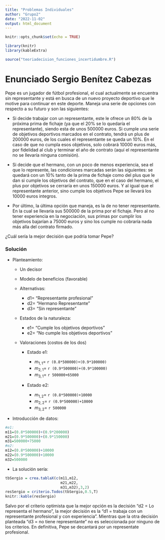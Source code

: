 ```yaml
---
title: "Problemas Individuales"
author: "Grupo2"
date: "2022-11-02"
output: html_document
---
```

```r
knitr::opts_chunk$set(echo = TRUE)

library(knitr)
library(kableExtra)

source("teoriadecision_funciones_incertidumbre.R")
```


# Enunciado Sergio Benítez Cabezas

Pepe es un jugador de fútbol profesional, el cual actualmente se encuentra sin representante y está en busca de un nuevo proyecto deportivo que le motive para continuar en este deporte. Maneja una serie de opciones con respecto a su futuro y son las siguientes: 

  - Si decide trabajar con un representante, este le ofrece un 80% de la próxima prima de fichaje (ya que el 20% se lo quedaría el representante), siendo esta de unos 500000 euros. Si cumple una serie de objetivos deportivos marcados en el contrato, tendrá un plus de 200000 euros, de los cuales el representante se queda un 10%. En el caso de que no cumpla esos objetivos, solo cobrará 10000 euros más, por fidelidad al club y terminar el año de contrato (aquí el representante no se llevaría ninguna comisión).
  
  - Si decide que el hermano, con un poco de menos experiencia, sea el que lo represente, las condiciones marcadas serán las siguientes: se quedará con un 10% tanto de la prima de fichaje como del plus que le dan si cumple los objetivos del contrato, que en el caso del hermano, el plus por objetivos se cerraría en unos 150000 euros. Y al igual que el representante anterior, sino cumple los objetivos Pepe se llevará los 10000 euros integros.
  
  - Por último, la última opción que maneja, es la de no tener representante. En la cual se llevaría sus 500000 de la prima por el fichaje. Pero al no tener experiencia en la negociación, sus primas por cumplir los objetivos bajarían a 75000 euros y sino los cumple no cobraría nada más alla del contrato firmado.
  
¿Cuál sería la mejor decisión que podría tomar Pepe?
   
### Solución

-   Planteamiento:

    -   Un decisor

    -   Modelo de beneficios (favorable)

    -   Alternativas:

        -   d1= "Representante profesional"
        -   d2= "Hermano Representante "
        -   d3= "Sin representante"

    -   Estados de la naturaleza:

        -   e1= "Cumple los objetivos deportivos"
        -   e2= "No cumple los objetivos deportivos"

    -   Valoraciones (costos de los dos)

        -   Estado e1:

            -   $m_{1,1}=$ `r (0.8*500000)+(0.9*100000)`
            -   $m_{2,1}=$ `r (0.9*500000)+(0.9*100000)`
            -   $m_{3,1}=$ `r 500000+65000`

        -   Estado e2:

            -   $m_{1,2}=$ `r (0.8*500000)+10000`
            -   $m_{2,2}=$ `r (0.9*500000)+10000`
            -   $m_{3,2}=$ `r 500000`

-   Introducción de datos:

```r
#e1:
m11=(0.8*500000)+(0.9*200000)
m21=(0.9*500000)+(0.9*150000)
m31=500000+75000
#e2:
m12=(0.8*500000)+10000
m22=(0.9*500000)+10000
m32=500000
```

-   La solución sería:

```r
tbSergio = crea.tablaX(c(m11,m12,
                         m21,m22,
                         m31,m32),3,2)
resSergio = criterio.Todos(tbSergio,0.5,T)
knitr::kable(resSergio)
```
Salvo por el criterio optimista que la mejor opción es la decisión “d2 = Lo representa el hermano”, la mejor decisión es la “d1 = trabaja con un representante profesional y con experiencia”. Mientras que la otra decisión planteada "d3 = no tiene representante" no es seleccionada por ninguno de los criterios. En definitiva, Pepe se decantará por un representate profesional.
